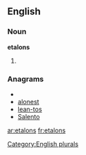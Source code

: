 
==English==

===Noun===
'''etalons'''

# {{plural of|[[etalon]]}}

===Anagrams===
* {{alphagram|aelnost}}
* [[alonest#English|alonest]]
* [[lean-tos#English|lean-tos]]
* [[Salento#English|Salento]]

[[Category:English plurals]]
[[ar:etalons]]
[[fr:etalons]]